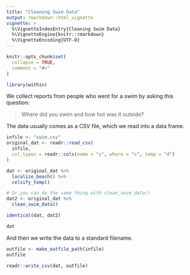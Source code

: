 ```yaml
---
title: "Cleaning Swim Data"
output: rmarkdown::html_vignette
vignette: >
  %\VignetteIndexEntry{Cleaning Swim Data}
  %\VignetteEngine{knitr::rmarkdown}
  %\VignetteEncoding{UTF-8}
---
```


```r
knitr::opts_chunk$set(
  collapse = TRUE,
  comment = "#>"
)
```

```r
library(within)
```

We collect reports from people who went for a swim by asking this question:

> Where did you swim and how hot was it outside?

The data usually comes as a CSV file, which we read into a data frame.

```r
infile <- "swim.csv"
original_dat <- readr::read_csv(
  infile,
  col_types = readr::cols(name = "c", where = "c", temp = "d")
)

dat <- original_dat %>% 
  localize_beach() %>% 
  celsify_temp()

# Or you can do the same thing with clean_swim_data()
dat2 <- original_dat %>% 
  clean_swim_data()

identical(dat, dat2)

dat
```

And then we write the data to a standard filename.

```r
outfile <- make_outfile_path(infile)
outfile

readr::write_csv(dat, outfile)
```
